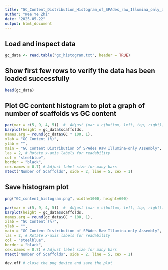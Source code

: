 ---
title: "GC_Content_Distribution_Histogram_of_SPAdes_raw_Illumina_only_assembly"
author: "Wee Ye Zhi"
date: "2025-05-22"
output: html_document
---

## Load and inspect data

```{r} 
gc_data <- read.table("gc_histogram.txt", header = TRUE)
```

## Show first few rows to verify the data has been loaded successfully

```{r}
head(gc_data)
```

## Plot GC content histogram to plot a graph of number of scaffolds vs GC content

```{r}
par(mar = c(5, 9, 4, 5))  #  Adjust (mar = c(bottom, left, top, right)).Increase left margin to 6 (default is usually 4)
barplot(height = gc_data$scaffolds,
names.arg = round(gc_data$GC * 100, 1),
xlab = "GC Content (%)",
ylab = "",
main = "GC Content Distribution of SPAdes Raw Illumina-only Assembly",
las = 2, # Rotate x-axis labels for readability
col = "steelblue",
border = "black",
cex.names = 0.7) # Adjust label size for many bars
mtext("Number of Scaffolds", side = 2, line = 5, cex = 1)
```

## Save histogram plot

```{r}
png("GC_content_histogram.png", width=1000, height=600)

par(mar = c(5, 9, 4, 5))  #  Adjust (mar = c(bottom, left, top, right)).Increase left margin to 6 (default is usually 4)
barplot(height = gc_data$scaffolds,
names.arg = round(gc_data$GC * 100, 1),
xlab = "GC Content (%)",
ylab = "",
main = "GC Content Distribution of SPAdes Raw Illumina-only Assembly",
las = 2, # Rotate x-axis labels for readability
col = "steelblue",
border = "black",
cex.names = 0.7) # Adjust label size for many bars
mtext("Number of Scaffolds", side = 2, line = 5, cex = 1)

dev.off # close the png device and save the plot
```



